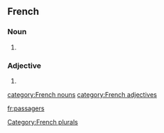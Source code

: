 ==French==

===Noun===
{{fr-noun-form}}

#{{masculine plural of|passager}}

===Adjective===
{{fr-adj-form}}

#{{masculine plural of|passager}}

[[Category:French plurals]]
[[category:French nouns]]
[[category:French adjectives]]

[[fr:passagers]]